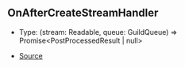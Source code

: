## OnAfterCreateStreamHandler

- Type: (stream: Readable, queue: GuildQueue) => Promise\<PostProcessedResult \| null>

- [Source](https://github.com/Androz2091/discord-player/blob/97a849a/packages/discord-player/src/Structures/GuildQueue.ts#L59)
